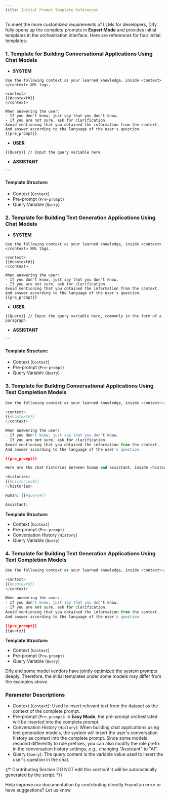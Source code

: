 ```yaml
---
title: Initial Prompt Template References
---
```



To meet the more customized requirements of LLMs for developers, Dify fully opens up the complete prompts in **Expert Mode** and provides initial templates in the orchestration interface. Here are references for four initial templates:

### 1. Template for Building Conversational Applications Using Chat Models

* **SYSTEM**

```
Use the following context as your learned knowledge, inside <context></context> XML tags.

<context>
{{#context#}}
</context>

When answering the user:
- If you don't know, just say that you don't know.
- If you are not sure, ask for clarification.
Avoid mentioning that you obtained the information from the context.
And answer according to the language of the user's question.
{{pre_prompt}}
```

* **USER**

```
{{Query}} // Input the query variable here
```

* **ASSISTANT**

```Python
"" 
```

#### **Template Structure:**

* Context (`Context`)
* Pre-prompt (`Pre-prompt`)
* Query Variable (`Query`)

### 2. Template for Building Text Generation Applications Using Chat Models

* **SYSTEM**

```
Use the following context as your learned knowledge, inside <context></context> XML tags.

<context>
{{#context#}}
</context>

When answering the user:
- If you don't know, just say that you don't know.
- If you are not sure, ask for clarification.
Avoid mentioning that you obtained the information from the context.
And answer according to the language of the user's question.
{{pre_prompt}}
```

* **USER**

```
{{Query}} // Input the query variable here, commonly in the form of a paragraph
```

* **ASSISTANT**

```Python
"" 
```

#### **Template Structure:**

* Context (`Context`)
* Pre-prompt (`Pre-prompt`)
* Query Variable (`Query`)

### 3. Template for Building Conversational Applications Using Text Completion Models

```Python
Use the following context as your learned knowledge, inside <context></context> XML tags.

<context>
{{#context#}}
</context>

When answering the user:
- If you don't know, just say that you don't know.
- If you are not sure, ask for clarification.
Avoid mentioning that you obtained the information from the context.
And answer according to the language of the user's question.

{{pre_prompt}}

Here are the chat histories between human and assistant, inside <histories></histories> XML tags.

<histories>
{{#histories#}}
</histories>

Human: {{#query#}}

Assistant: 
```

**Template Structure:**

* Context (`Context`)
* Pre-prompt (`Pre-prompt`)
* Conversation History (`History`)
* Query Variable (`Query`)

### 4. Template for Building Text Generation Applications Using Text Completion Models

```Python
Use the following context as your learned knowledge, inside <context></context> XML tags.

<context>
{{#context#}}
</context>

When answering the user:
- If you don't know, just say that you don't know.
- If you are not sure, ask for clarification.
Avoid mentioning that you obtained the information from the context.
And answer according to the language of the user's question.

{{pre_prompt}}
{{query}}
```

**Template Structure:**

* Context (`Context`)
* Pre-prompt (`Pre-prompt`)
* Query Variable (`Query`)

<Warning>
Dify and some model vendors have jointly optimized the system prompts deeply. Therefore, the initial templates under some models may differ from the examples above.
</Warning>

### Parameter Descriptions

* Context (`Context`): Used to insert relevant text from the dataset as the context of the complete prompt.
* Pre-prompt (`Pre-prompt`): In **Easy Mode**, the pre-prompt orchestrated will be inserted into the complete prompt.
* Conversation History (`History`): When building chat applications using text generation models, the system will insert the user's conversation history as context into the complete prompt. Since some models respond differently to role prefixes, you can also modify the role prefix in the conversation history settings, e.g., changing "Assistant" to "AI".
* Query (`Query`): The query content is the variable value used to insert the user's question in the chat.

{/*
Contributing Section
DO NOT edit this section!
It will be automatically generated by the script.
*/}

<CardGroup cols="2">
    <Card
        title="Edit this page"
        icon="pen-to-square"
        href="https://github.com/langgenius/dify-docs/edit/main/en/learn-more/prompt-engineering/prompt-engineering-1/prompt-engineering-template.mdx"
    >
        Help improve our documentation by contributing directly
    </Card>
    <Card
        title="Report an issue"
        icon="github"
        href="https://github.com/langgenius/dify-docs/issues/new?title=Documentation%20Issue%3A%20t-engineering-templ&body=%23%23%20Issue%20Description%0A%3C%21--%20Please%20briefly%20describe%20the%20issue%20you%20found%20--%3E%0A%0A%23%23%20Page%20Link%0Ahttps%3A%2F%2Fgithub.com%2Flanggenius%2Fdify-docs%2Fblob%2Fmain%2Fen/learn-more/prompt-engineering/prompt-engineering-1%2Fprompt-engineering-template.mdx%0A%0A%23%23%20Suggested%20Changes%0A%3C%21--%20If%20you%20have%20specific%20suggestions%20for%20changes%2C%20please%20describe%20them%20here%20--%3E%0A%0A%3C%21--%20Thank%20you%20for%20helping%20improve%20our%20documentation%21%20--%3E"
    >
        Found an error or have suggestions? Let us know
    </Card>
</CardGroup>

